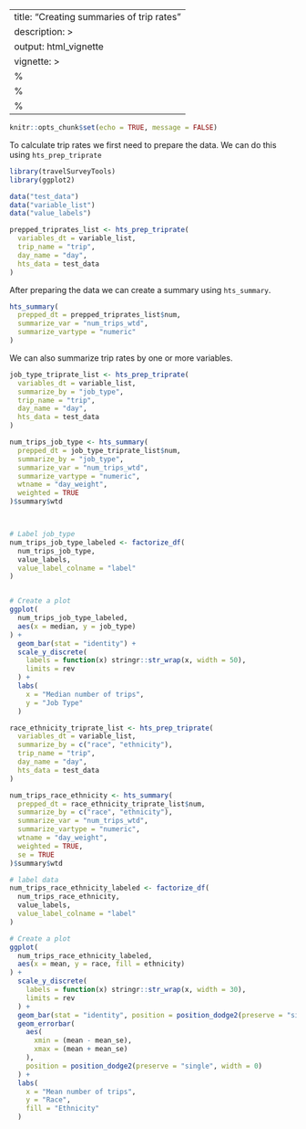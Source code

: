 ---
title: "Creating summaries of trip rates"
description: >
output: html_vignette
vignette: >
%\VignetteIndexEntry{Creating summaries of trip rates}
  %\VignetteEngine{knitr::rmarkdown}
  %\VignetteEncoding{UTF-8}
  ---
  
```r
knitr::opts_chunk$set(echo = TRUE, message = FALSE)
```

To calculate trip rates we first need to prepare the data. We can do this using `hts_prep_triprate`

```r
library(travelSurveyTools)
library(ggplot2)

data("test_data")
data("variable_list")
data("value_labels")

prepped_triprates_list <- hts_prep_triprate(
  variables_dt = variable_list,
  trip_name = "trip",
  day_name = "day",
  hts_data = test_data
)
```


After preparing the data we can create a summary using `hts_summary`.

```r
hts_summary(
  prepped_dt = prepped_triprates_list$num,
  summarize_var = "num_trips_wtd",
  summarize_vartype = "numeric"
)
```

We can also summarize trip rates by one or more variables. 

```r
job_type_triprate_list <- hts_prep_triprate(
  variables_dt = variable_list,
  summarize_by = "job_type",
  trip_name = "trip",
  day_name = "day",
  hts_data = test_data
)

num_trips_job_type <- hts_summary(
  prepped_dt = job_type_triprate_list$num,
  summarize_by = "job_type",
  summarize_var = "num_trips_wtd",
  summarize_vartype = "numeric",
  wtname = "day_weight",
  weighted = TRUE
)$summary$wtd



# Label job_type
num_trips_job_type_labeled <- factorize_df(
  num_trips_job_type,
  value_labels,
  value_label_colname = "label"
)


# Create a plot
ggplot(
  num_trips_job_type_labeled,
  aes(x = median, y = job_type)
) +
  geom_bar(stat = "identity") +
  scale_y_discrete(
    labels = function(x) stringr::str_wrap(x, width = 50),
    limits = rev
  ) +
  labs(
    x = "Median number of trips",
    y = "Job Type"
  )
```


```r
race_ethnicity_triprate_list <- hts_prep_triprate(
  variables_dt = variable_list,
  summarize_by = c("race", "ethnicity"),
  trip_name = "trip",
  day_name = "day",
  hts_data = test_data
)

num_trips_race_ethnicity <- hts_summary(
  prepped_dt = race_ethnicity_triprate_list$num,
  summarize_by = c("race", "ethnicity"),
  summarize_var = "num_trips_wtd",
  summarize_vartype = "numeric",
  wtname = "day_weight",
  weighted = TRUE,
  se = TRUE
)$summary$wtd

# label data
num_trips_race_ethnicity_labeled <- factorize_df(
  num_trips_race_ethnicity,
  value_labels,
  value_label_colname = "label"
)

# Create a plot
ggplot(
  num_trips_race_ethnicity_labeled,
  aes(x = mean, y = race, fill = ethnicity)
) +
  scale_y_discrete(
    labels = function(x) stringr::str_wrap(x, width = 30),
    limits = rev
  ) +
  geom_bar(stat = "identity", position = position_dodge2(preserve = "single", width = 0)) +
  geom_errorbar(
    aes(
      xmin = (mean - mean_se),
      xmax = (mean + mean_se)
    ),
    position = position_dodge2(preserve = "single", width = 0)
  ) +
  labs(
    x = "Mean number of trips",
    y = "Race",
    fill = "Ethnicity"
  )
```




